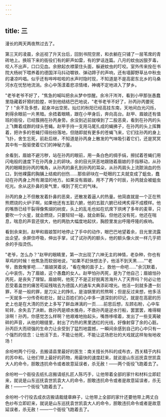 ```yaml
---
---
---
```

title: 三
---




漫长的两天两夜熬过去了。

第三天的凌晨，余巡视了升天台后，回到书院空房，和衣躺在只铺了一层苇席的青砖地上。换班下来的衙役们有的鼾声如雷，有的梦话连篇。八月的蚊虫凶狠歹毒，咬人不出声，口口见血。余掀起衣襟蒙住头面，躲避蚊虫的叮咬。室外传来拴在书院大杨树下喂养着的德国洋马抖动嚼铁、弹动蹄子的声响，还有墙脚野草丛中秋虫的凄凉吟唱。似乎还有哗哗啦啦的水声时隐时现，不知道是不是高密东北乡的马桑河水在忧愁地流淌。余心中荡漾着悲凉情绪，神魂不定地进入了梦乡。

"老爷老爷不好了，"焦急的喊叫把余从梦中惊醒。余冷汗涔涔，看到小甲那张愚蠢里隐藏着奸猾的脸膛，听到他结结巴巴地说，"老爷老爷不好了，孙丙孙丙要死了！"余不及多想，起身冲出空房。灿烂的秋阳已经高挂东南，天地间白光闪烁，刺得余眼前一片黑暗。余捂着眼睛，跟在小甲身后，奔向高台。赵甲、眉娘还有值班的衙役，已经簇拥在孙丙身旁。余没到近前就嗅到了二股恶臭，看到在孙丙的头上飞舞着成群的绿头苍蝇。赵甲手持一支用马尾扎成的蝇拂子，在孙丙的头上挥舞着，把许多的苍蝇打得纷纷落地，但随即就有更多的苍蝇飞来，它们往孙丙的身上飞扑，舍生忘死，前赴后继，不知道是孙丙身上散发的气味吸引着它们，还是冥冥其中有一股驱使着它们的神秘力量。

余看到，眉娘不避污秽，站在孙丙的眼前，用一条白色的绸手绢，擦拭着苍蝇们用闪电般的速度下在孙丙身上的卵块。余的目光厌恶地跟随着眉娘的手指移动，从孙丙的眼睛到孙丙的嘴角，从孙丙的鼻孔到孙丙的耳朵，从孙丙肩头上流脓淌血的伤口，到他裸露的胸脯上结痴的创伤……那些卵块在一眨眼的工夫就变成了蛆虫，蠢动在孙丙身上所有潮湿的地方。如果没有眉娘，用不了两个时辰，孙丙就会被蛆虫吃光。余从这扑鼻的臭气里，嗅到了死亡的气味。

孙丙的身上不但散发着扑鼻的恶臭，还散发着逼人的热量。他简直就是一个正在熊熊燃烧的火炉子啊，如果他还有五脏六腑，他的五脏六腑已经烤炙得不成模样。他的嘴唇已经干裂得像焦煳的树皮，头上的乱毛也如在炕席下烘烤了多年的麦草，只要吹一个火星，就会燃烧，只要轻轻一碰，就会断裂。但他还没有死，他还在喘息，喘息的声音还很大，他的两肋大幅度地起伏，胸腔里发出呼隆呼隆的疾响。

看到余来到，赵甲和眉娘暂时地停止了手中的动作，眼巴巴地望着余，目光里流露出企望。余屏住呼吸，伸出手掌，试了试孙丙的额头，他的额头像火炭一样几乎把余的手指烫伤。

"老爷，怎么办？"赵甲的眼睛里，第一次出现了六神无主的神情，老杂种，你也有草鸡的时候！他焦急而软弱地说，"如果不赶快想法子，他活不到天黑……""老爷，救救俺爹吧……"眉娘哭着说，"看在俺的面子上，救他一命吧……"余沉默着，心中哀伤，为了眉娘，这个愚蠢的女人。赵甲怕孙丙死，是为了他自己；眉娘怕孙丙死，是丧失了理智。眉娘啊，他死了不是正好脱离苦海升人了天界吗？何必让他忍受着盖世的痛苦苟延残喘去为德国人的通车大典添彩增光。他活一刻就多遭一刻罪，不是一般的罪，是刀尖上的挣扎，是油锅里的煎熬啊；但是反过来想，他多活一天就多一分传奇和悲壮，就让百姓们的心中多一道深刻的印记，就是在高密的历史上也是在大清的历史上多写了鲜血淋漓的一页……前思后想，左顾右盼，心中车轮转，余失去了决断。救孙丙是顺水推舟，不救孙丙是逆水行船，罢罢罢，难得糊涂啊！孙丙，你感觉怎么样啊？他艰难地抬起头，嘴唇哆嗦着，发出了一些支离破碎的声音，从他的眼缝里，射出了灼热的黑里透红的光线，好像射穿了余的心脏。孙丙巨大而顽强的生命力让余受到了猛烈地震撼，一瞬间余感到自己的心中只有一个强烈的信念：让他活下去，不能让他死，不能让这场悲壮的大戏就这样匆匆地收场！

余吩咐两个行役，去搬请县里最好的医生：南关擅长外科的成布衣，西关精于内科的苏中和。让他们带上最好的药物，用最快的速度赶来，就说是山东巡抚袁世凯袁大人的命令，胆敢违抗命令或者故意延误者，杀无赦！——两个衙役飞跑着去了。

余吩咐一个衙役去纸扎店搬请纸扎匠人陈巧手，让他带着全部的家什和材料立即赶来，就说是山东巡抚袁世凯袁大人的命令，胆敢违抗命令或者是故意延误者，杀无赦！——一个街役飞跑着去了。

余吩咐-个行役去成衣店搬请裁缝章麻子，让他带上全部的家什还要他带上两丈白色纱布立即赶来，就说是山东巡抚袁世凯袁大人的命令，胆敢违抗命令或者是故意延误者，杀无赦！——一个衙役飞跑着去了。